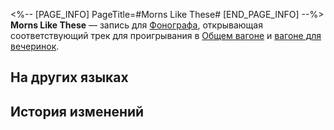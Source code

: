 <%-- [PAGE_INFO]
PageTitle=#Morns Like These#
[END_PAGE_INFO] --%>
{{Предмет Инфобокс
|id          = 210352
|Изображение = Предмет Morns Like These.png
|Тип         = Запись
|Инвентарь   = Ценные предметы
|Редкость    = 3
|Эффект      = 
|Описание    = Запись, которую можно воспроизвести на фонографе экспресса. Это может быть случайное приобретение или подарок от кого-то другого. Когда играет музыка, всплывают самые разные воспоминания: улыбки, встречи, прикосновения и волнение битвы. Может быть, поэтому, даже несмотря на стремительный прогресс общества, люди всё ещё собирают записи.<br />Текущая запись содержит трек Morns Like These.
}}
{{Описание|''Красоту покоя время обживать.''}}
'''Morns Like These''' — запись для [[Фонограф]]а, открывающая соответствующий трек для проигрывания в [[Общий вагон|Общем вагоне]] и [[Вагон для вечеринок|вагоне для вечеринок]].

==На других языках==
{{На других языках
|en   = "Morns Like These"
|zhs  = 《多少个这样的清晨》
|zht  = 《多少個這樣的清晨》
|ja   = 『何度もこのような朝』
|ko   = ≪여느 아침과 다름없는 어느 아침에≫
|es   = Mañanas como estas
|fr   = «&nbsp;Morns Like These&nbsp;»
|ru   = Morns Like These
|th   = "Morns Like These"
|vi   = "Bao Nhiêu Buổi Sáng Như Thế Này"
|de   = „Morgen wie diese“
|id   = "Morns Like These"
|pt   = "Morns Like These"
}}

==История изменений==
{{История изменений|3.5}}